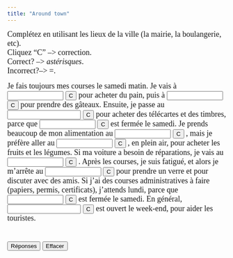 ```yaml
---
title: "Around town"
---
```


<p align=left><font face="Garamond" size="4">Complétez en utilisant les 
        lieux de la ville (la mairie, la boulangerie, etc). <br>
        Cliquez "C" --&gt; correction.<br>
        Correct? --&gt; *astérisques*. <br>
        Incorrect?--&gt; =.<br></font></p>

<form action="" method=post>
              <font face="Garamond" size="4">Je fais toujours mes courses le samedi 
              matin. Je vais à 
              <input size=13 name=item1>
              <input onClick="dasher(form.item1, 'la boulangerie')" type=button value=C name=Button>
              pour acheter du pain, puis à 
              <input size=13 name=item2>
              <input onClick="dasher(form.item2, 'la pâtisserie')" type=button value=C name=Button>
              pour prendre des gâteaux. Ensuite, je passe au 
              <input size=18 name=item3>
              <input onClick="dasher(form.item3, 'bureau de tabac')" type=button value=C name=Button>
              pour acheter des télécartes et des timbres, parce que 
              <input size=13 
      name=item4>
              <input onClick="dasher(form.item4, 'la poste')" type=button value=C name=Button>
              est fermée le samedi. Je prends beaucoup de mon alimentation au 
              <input 
      size=13 name=item5>
              <input onClick="dasher(form.item5, 'supermarché')" type=button value=C name=Button>
              , mais je préfère aller au 
              <input size=13 name=item6>
              <input onClick="dasher(form.item6, 'marché')" type=button value=C name=Button>
              , en plein air, pour acheter les fruits et les légumes. Si ma voiture 
              a besoin de réparations, je vais au 
              <input size=13 name=item7>
              <input onClick="dasher(form.item7, 'garage')" type=button value=C name=Button>
              . Après les courses, je suis fatigué, et alors je m'arrête au 
              <input size=13 
      name=item8>
              <input onClick="dasher(form.item8, 'café')" type=button value=C name=Button>
              pour prendre un verre et pour discuter avec des amis. Si j'ai des 
              courses administratives à faire (papiers, permis, certificats), 
              j'attends lundi, parce que 
              <input size=13 name=item9>
              <input onClick="dasher(form.item9, 'la mairie')" type=button value=C name=Button>
              est fermée le samedi. En général, 
              <input size=18 name=item10>
              <input onClick="dasher(form.item10, 'l\'office de tourisme')" type=button value=C name=Button>
              est ouvert le week-end, pour aider les touristes. <br>
              <br>
              <br>
              <input onClick="form.item1.value='la boulangerie';form.item2.value='la pâtisserie';form.item3.value='bureau de tabac';form.item4.value='la poste';form.item5.value='supermarché';form.item6.value='marché';form.item7.value='garage';form.item8.value='café';form.item9.value='la mairie';form.item10.value='l\'office de tourisme';" type=button value="Réponses" name=Button>
              <input onClick="form.item1.value='';form.item2.value='';form.item3.value='';form.item4.value='';form.item5.value='';form.item6.value='';form.item7.value='';form.item8.value='';form.item9.value='';form.item10.value='';" type=button value="Effacer" name=Button>
              </font> 
            </form>

<SCRIPT Language="JavaScript">
//  This code is based on George Mitrevski's original CLOZE code.  
//  Dennie Hoopingarner modified it to provide more detailed feedback about the user's responses, 
//  in a manner similar to the Dasher program.
//  You are welcome to use and modify this code, but please give credit where credit is due. 
//  Dennie Hoopingarner, Michigan State University  hooping4@msu.edu
//  Content by: Alison Murray Levine, University of Virginia, alevine@virginia.edu, 
function dasher(Student, Correct) {
var studentAnswer = Student.value;
var correctAnswer = Correct;
result = ""
for (var c = 0; c< correctAnswer.length; c ++) {
	var CorrectX = correctAnswer.charAt(c);
	var StudentX = studentAnswer.charAt(c);
	if (CorrectX == StudentX) {
	result = result + CorrectX;
	}
	else {
	result = result +  "=";
	}
}
Student.value = result;
    if (studentAnswer == correctAnswer){
    Student.value = "*" + studentAnswer + "*";
    }
}

<!-- done hiding --></SCRIPT>
